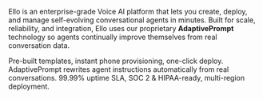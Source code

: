 Ello is an enterprise-grade Voice AI platform that lets you create, deploy, and manage self-evolving conversational agents in minutes. Built for scale, reliability, and integration, Ello uses our proprietary **AdaptivePrompt** technology so agents continually improve themselves from real conversation data.

<Columns cols={3}>
  <Card title="Deploy in minutes">
    Pre-built templates, instant phone provisioning, one-click deploy.
  </Card>
  <Card title="Self-Evolving Agents" horizontal>
    AdaptivePrompt rewrites agent instructions automatically from real  conversations.
  </Card>
  <Card title="Enterprise Ready" horizontal>
    99.99% uptime SLA, SOC 2 & HIPAA-ready, multi-region deployment.
  </Card>
</Columns>